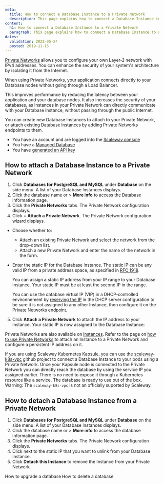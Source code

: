 ```yaml
---
meta:
  title: How to connect a Database Instance to a Private Network
  description: This page explains how to connect a Database Instance to a Private Network
content:
  h1: How to connect a Database Instance to a Private Network
  paragraph: This page explains how to connect a Database Instance to a Private Network
dates:
  validation: 2022-05-24
  posted: 2019-11-15
---
```


[Private Networks](/network/vpc/quickstart/) allows you to configure your own Layer-2 network with IPv4 addresses. You can enhance the security of your system's architecture by isolating it from the Internet.

When using Private Networks, your application connects directly to your Database nodes without going through a Load Balancer.

This improves performance by reducing the latency between your application and your database nodes. It also increases the security of your databases, as Instances in your Private Network can directly communicate with your Database Instance, without passing through the public Internet.

You can create new Database Instances to attach to your Private Network, or attach existing Database Instances by adding Private Networks endpoints to them.

<Message type="requirement">

- You have an account and are logged into the [Scaleway console](https://console.scaleway.com)
- You have a [Managed Database](/database/managed-databases-for-postgresql-and-mysql/concepts/#managed-database)
- You have [generated an API key](/console/my-project/how-to/generate-api-key/)

</Message>

## How to attach a Database Instance to a Private Network

1. Click **Databases for PostgreSQL and MySQL** under **Database** on the side menu. A list of your Database Instances displays.
2. Click the database name or <Icon name="more" /> > **More info** to access the Database information page.
3. Click the **Private Networks** tabs. The Private Network configuration displays.
4. Click **+ Attach a Private Network**. The Private Network configuration wizard displays.
  * Choose whether to:
    * Attach an existing Private Network and select the network from the drop-down list.
    * Attach a new Private Network and enter the name of the network in the form.
  * Enter the static IP for the Database Instance. The static IP can be any valid IP from a private address space, as specified in [RFC 1918](https://datatracker.ietf.org/doc/html/rfc1918).
    <Message type="note">

    You can assign a static IP address from your IP range to your Database Instance. Your static IP must be at least the second IP in the range.

    </Message>

    <Message type="tip">

    You can use the database virtual IP (VIP) in a DHCP-controlled environnement by [reserving the IP](/network/vpc/how-to/configure-a-public-gateway/#how-to-review-and-configure-dhcp) in the DHCP server configuration to be sure it is not assigned to any other Instance, then configure it on the Private Networks endpoint.

    </Message>
5. Click **Attach a Private Network** to attach the IP address to your Instance. Your static IP is now assigned to the Database Instance:
  <Lightbox src="scaleway-dbaas-pn-attached.webp" alt="" />

<Message type="tip">

Private Networks are also available on [Instances](https://www.scaleway.com/en/virtual-instances/). Refer to the page on [how to use Private Networks](/compute/instances/how-to/use-private-networks/) to attach an Instance to a Private Network and configure a persistent IP address on it.

</Message>

<Message type="tip">

If you are using Scaleway Kubernetes Kapsule, you can use the [scaleway-k8s-vpc](https://github.com/Sh4d1/scaleway-k8s-vpc) github project to connect a Database Instance to your pods using a Private Network.
Once your Kapsule node is connected to the Private Network you can directly reach the database by using the service IP you assigned earlier. There is no need to expose it through a Kubernetes resource like a service. The database is ready to use out of the box.
Warning: The `scaleway-k8s-vpc` is not an officially suported by Scaleway.

</Message>

## How to detach a Database Instance from a Private Network

1. Click **Databases for PostgreSQL and MySQL** under **Database** on the side menu. A list of your Database Instances displays.
2. Click the database name or <Icon name="more" /> > **More info** to access the database information page.
3. Click the **Private Networks** tabs. The Private Network configuration displays.
4. Click <Icon name="unlink" /> next to the static IP that you want to unlink from your Database Instance.
5. Click **Detach this Instance** to remove the Instance from your Private Network.


<Navigation title="See Also">
  <PreviousButton to="/database/managed-databases-for-postgresql-and-mysql/how-to/upgrade-a-database/">How to upgrade a database</PreviousButton>
  <NextButton to="/database/managed-databases-for-postgresql-and-mysql/how-to/delete-a-database/">How to delete a database</NextButton>
</Navigation>